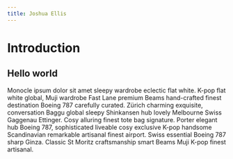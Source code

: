 ```yaml
---
title: Joshua Ellis
---
```


# Introduction

## Hello world

Monocle ipsum dolor sit amet sleepy wardrobe eclectic flat white. K-pop flat white global, Muji wardrobe Fast Lane premium Beams hand-crafted finest destination Boeing 787 carefully curated. Zürich charming exquisite, conversation Baggu global sleepy Shinkansen hub lovely Melbourne Swiss Gaggenau Ettinger. Cosy alluring finest tote bag signature. Porter elegant hub Boeing 787, sophisticated liveable cosy exclusive K-pop handsome Scandinavian remarkable artisanal finest airport. Swiss essential Boeing 787 sharp Ginza. Classic St Moritz craftsmanship smart Beams Muji K-pop finest artisanal.
